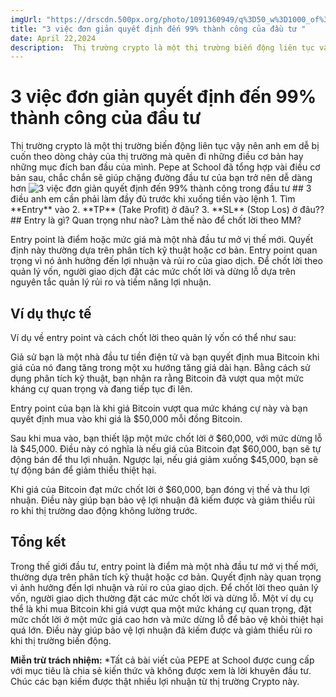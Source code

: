 ```yaml
---
imgUrl: "https://drscdn.500px.org/photo/1091360949/q%3D50_w%3D1000_of%3D1/v2?sig=045abe1d70119356a803c0b6a4a2858c581009b5faec06910643cf32a211979a"
title: "3 việc đơn giản quyết định đến 99% thành công của đầu tư "
date: April 22,2024
description:  Thị trường crypto là một thị trường biến động liên tục vậy nên anh em dễ bị cuốn theo dòng chảy của thị trường mà quên đi những điều cơ bản...
---
```


# 3 việc đơn giản quyết định đến 99% thành công của đầu tư
<ProfileAuthor10/>
Thị trường crypto là một thị trường biến động liên tục vậy nên anh em dễ bị cuốn theo dòng chảy của thị trường mà quên đi những điều cơ bản hay những mục đích ban đầu của mình.
Pepe at School đã tổng hợp vài điều cơ bản sau, chắc chắn sẽ giúp chặng đường đầu tư của bạn trở nên dễ dàng hơn 
<Image
  src={`/img-cong-dong/bat-mi-3-cach.png`}
  alt="3 việc đơn giản quyết định đến 99% thành công trong đầu tư"
  height={300}
  width={1200}
/>
## 3 điều anh em cần phải làm đầy đủ trước khi xuống tiền vào lệnh
1. Tìm **Entry** vào
2. **TP** (Take Profit) ở đâu?
3. **SL** (Stop Los) ở đâu??
## Entry là gì? Quan trọng như nào? Làm thế nào để chốt lời theo MM?

Entry point là điểm hoặc mức giá mà một nhà đầu tư mở vị thế mới. Quyết định này thường dựa trên phân tích kỹ thuật hoặc cơ bản. Entry point quan trọng vì nó ảnh hưởng đến lợi nhuận và rủi ro của giao dịch. Để chốt lời theo quản lý vốn, người giao dịch đặt các mức chốt lời và dừng lỗ dựa trên nguyên tắc quản lý rủi ro và tiềm năng lợi nhuận.
## Ví dụ thực tế
Ví dụ về entry point và cách chốt lời theo quản lý vốn có thể như sau:


Giả sử bạn là một nhà đầu tư tiền điện tử và bạn quyết định mua Bitcoin khi giá của nó đang tăng trong một xu hướng tăng giá dài hạn. Bằng cách sử dụng phân tích kỹ thuật, bạn nhận ra rằng Bitcoin đã vượt qua một mức kháng cự quan trọng và đang tiếp tục đi lên.


Entry point của bạn là khi giá Bitcoin vượt qua mức kháng cự này và bạn quyết định mua vào khi giá là $50,000 mỗi đồng Bitcoin.


Sau khi mua vào, bạn thiết lập một mức chốt lời ở $60,000, với mức dừng lỗ là $45,000. Điều này có nghĩa là nếu giá của Bitcoin đạt $60,000, bạn sẽ tự động bán để thu lợi nhuận. Ngược lại, nếu giá giảm xuống $45,000, bạn sẽ tự động bán để giảm thiểu thiệt hại.


Khi giá của Bitcoin đạt mức chốt lời ở $60,000, bạn đóng vị thế và thu lợi nhuận. Điều này giúp bạn bảo vệ lợi nhuận đã kiếm được và giảm thiểu rủi ro khi thị trường dao động không lường trước.
## Tổng kết
Trong thế giới đầu tư, entry point là điểm mà một nhà đầu tư mở vị thế mới, thường dựa trên phân tích kỹ thuật hoặc cơ bản. Quyết định này quan trọng vì ảnh hưởng đến lợi nhuận và rủi ro của giao dịch. Để chốt lời theo quản lý vốn, người giao dịch thường đặt các mức chốt lời và dừng lỗ. Một ví dụ cụ thể là khi mua Bitcoin khi giá vượt qua một mức kháng cự quan trọng, đặt mức chốt lời ở một mức giá cao hơn và mức dừng lỗ để bảo vệ khỏi thiệt hại quá lớn. Điều này giúp bảo vệ lợi nhuận đã kiếm được và giảm thiểu rủi ro khi thị trường biến động.

**Miễn trừ trách nhiệm:** \*Tất cả bài viết của PEPE at School được cung cấp với mục tiêu là chia sẻ kiến thức và không được xem là lời khuyên đầu tư. Chúc các bạn kiếm được thật nhiều lợi nhuận từ thị trường Crypto này.

